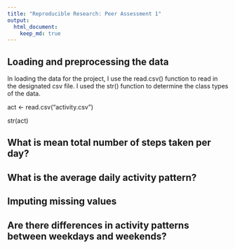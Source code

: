 ```yaml
---
title: "Reproducible Research: Peer Assessment 1"
output: 
  html_document:
    keep_md: true
---
```



## Loading and preprocessing the data

In loading the data for the project, I use the read.csv() function to read in the designated csv file. I used the str() function to determine the class types of the data.

act <- read.csv("activity.csv")

str(act)

## What is mean total number of steps taken per day?



## What is the average daily activity pattern?



## Imputing missing values



## Are there differences in activity patterns between weekdays and weekends?
